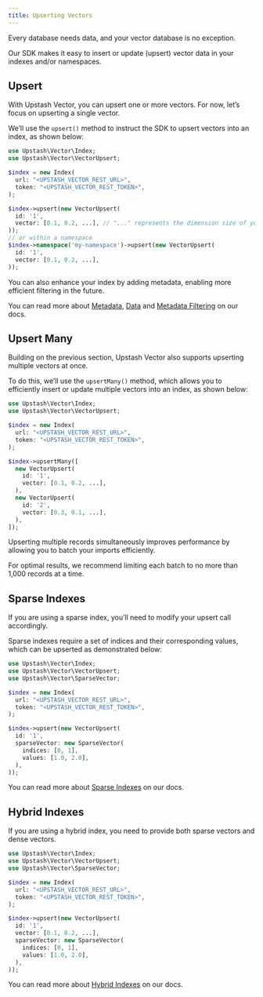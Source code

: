 ```yaml
---
title: Upserting Vectors
---
```


Every database needs data, and your vector database is no exception.

Our SDK makes it easy to insert or update (upsert) vector data in your indexes and/or namespaces.

## Upsert

With Upstash Vector, you can upsert one or more vectors. For now, let’s focus on upserting a single vector.

We’ll use the `upsert()` method to instruct the SDK to upsert vectors into an index, as shown below:

```php
use Upstash\Vector\Index;
use Upstash\Vector\VectorUpsert;

$index = new Index(
  url: "<UPSTASH_VECTOR_REST_URL>",
  token: "<UPSTASH_VECTOR_REST_TOKEN>",
);

$index->upsert(new VectorUpsert(
  id: '1',
  vector: [0.1, 0.2, ...], // "..." represents the dimension size of your vector index.
));
// or within a namespace
$index->namespace('my-namespace')->upsert(new VectorUpsert(
  id: '1',
  vector: [0.1, 0.2, ...],
));
```

You can also enhance your index by adding metadata, enabling more efficient filtering in the future.

You can read more about [Metadata](/vector/features/metadata#metadata), [Data](/vector/features/metadata#data) and [Metadata Filtering](/vector/features/filtering) on our docs.

## Upsert Many

Building on the previous section, Upstash Vector also supports upserting multiple vectors at once.

To do this, we’ll use the `upsertMany()` method, which allows you to efficiently insert or update multiple vectors into an index, as shown below:

```php
use Upstash\Vector\Index;
use Upstash\Vector\VectorUpsert;

$index = new Index(
  url: "<UPSTASH_VECTOR_REST_URL>",
  token: "<UPSTASH_VECTOR_REST_TOKEN>",
);

$index->upsertMany([
  new VectorUpsert(
    id: '1',
    vector: [0.1, 0.2, ...],
  ),
  new VectorUpsert(
    id: '2',
    vector: [0.3, 0.1, ...],
  ),
]);
```

Upserting multiple records simultaneously improves performance by allowing you to batch your imports efficiently.

<Note>For optimal results, we recommend limiting each batch to no more than 1,000 records at a time.</Note>

## Sparse Indexes

If you are using a sparse index, you’ll need to modify your upsert call accordingly.

Sparse indexes require a set of indices and their corresponding values, which can be upserted as demonstrated below:

```php
use Upstash\Vector\Index;
use Upstash\Vector\VectorUpsert;
use Upstash\Vector\SparseVector;

$index = new Index(
  url: "<UPSTASH_VECTOR_REST_URL>",
  token: "<UPSTASH_VECTOR_REST_TOKEN>",
);

$index->upsert(new VectorUpsert(
  id: '1',
  sparseVector: new SparseVector(
    indices: [0, 1],
    values: [1.0, 2.0],
  ),
));
```

You can read more about [Sparse Indexes](/vector/features/sparseindexes) on our docs.

## Hybrid Indexes

If you are using a hybrid index, you need to provide both sparse vectors and dense vectors.

```php
use Upstash\Vector\Index;
use Upstash\Vector\VectorUpsert;
use Upstash\Vector\SparseVector;

$index = new Index(
  url: "<UPSTASH_VECTOR_REST_URL>",
  token: "<UPSTASH_VECTOR_REST_TOKEN>",
);

$index->upsert(new VectorUpsert(
  id: '1',
  vector: [0.1, 0.2, ...],
  sparseVector: new SparseVector(
    indices: [0, 1],
    values: [1.0, 2.0],
  ),
));
```

You can read more about [Hybrid Indexes](/vector/features/hybridindexes) on our docs.
